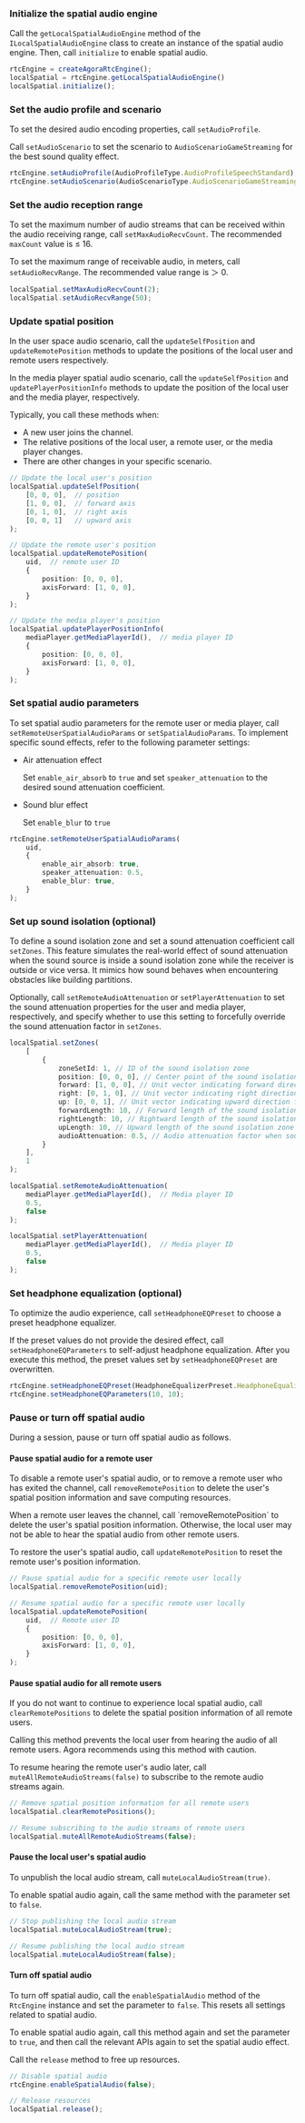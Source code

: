 <PlatformWrapper platform="react-native">

### Initialize the spatial audio engine

Call the `getLocalSpatialAudioEngine` method of the `ILocalSpatialAudioEngine` class to create an instance of the spatial audio engine. Then, call `initialize` to enable spatial audio.

```typescript
rtcEngine = createAgoraRtcEngine();
localSpatial = rtcEngine.getLocalSpatialAudioEngine()
localSpatial.initialize();
```

### Set the audio profile and scenario

To set the desired audio encoding properties, call `setAudioProfile`.

Call `setAudioScenario` to set the scenario to `AudioScenarioGameStreaming` for the best sound quality effect.

```typescript
rtcEngine.setAudioProfile(AudioProfileType.AudioProfileSpeechStandard);
rtcEngine.setAudioScenario(AudioScenarioType.AudioScenarioGameStreaming);
```

### Set the audio reception range

To set the maximum number of audio streams that can be received within the audio receiving range, call `setMaxAudioRecvCount`. The recommended `maxCount` value is ≤ 16.

To set the maximum range of receivable audio, in meters, call `setAudioRecvRange`. The recommended value range is ＞ 0.

```typescript
localSpatial.setMaxAudioRecvCount(2);
localSpatial.setAudioRecvRange(50);
```

### Update spatial position

In the user space audio scenario, call the `updateSelfPosition` and `updateRemotePosition` methods to update the positions of the local user and remote users respectively.

In the media player spatial audio scenario, call the `updateSelfPosition` and `updatePlayerPositionInfo` methods to update the position of the local user and the media player, respectively.

Typically, you call these methods when:

- A new user joins the channel.
- The relative positions of the local user, a remote user, or the media player changes.
- There are other changes in your specific scenario.

```typescript
// Update the local user's position
localSpatial.updateSelfPosition(
    [0, 0, 0],  // position
    [1, 0, 0],  // forward axis
    [0, 1, 0],  // right axis
    [0, 0, 1]   // upward axis
);

// Update the remote user's position
localSpatial.updateRemotePosition(
    uid,  // remote user ID
    {
        position: [0, 0, 0], 
        axisForward: [1, 0, 0], 
    }
);

// Update the media player's position
localSpatial.updatePlayerPositionInfo(
    mediaPlayer.getMediaPlayerId(),  // media player ID
    {
        position: [0, 0, 0], 
        axisForward: [1, 0, 0], 
    }
);
```

### Set spatial audio parameters

To set spatial audio parameters for the remote user or media player, call `setRemoteUserSpatialAudioParams` or `setSpatialAudioParams`. To implement specific sound effects, refer to the following parameter settings:

- Air attenuation effect

    Set `enable_air_absorb` to `true` and set `speaker_attenuation` to the desired sound attenuation coefficient.

- Sound blur effect

    Set `enable_blur` to `true`

```typescript
rtcEngine.setRemoteUserSpatialAudioParams(
    uid, 
    {
        enable_air_absorb: true,
        speaker_attenuation: 0.5,
        enable_blur: true,
    }
);
```

### Set up sound isolation (optional)

To define a sound isolation zone and set a sound attenuation coefficient call `setZones`. This feature simulates the real-world effect of sound attenuation when the sound source is inside a sound isolation zone while the receiver is outside or vice versa. It mimics how sound behaves when encountering obstacles like building partitions.

Optionally, call `setRemoteAudioAttenuation` or `setPlayerAttenuation` to set the sound attenuation properties for the user and media player, respectively, and specify whether to use this setting to forcefully override the sound attenuation factor in `setZones`.

```typescript
localSpatial.setZones(
    [
        {
            zoneSetId: 1, // ID of the sound isolation zone
            position: [0, 0, 0], // Center point of the sound isolation zone in space
            forward: [1, 0, 0], // Unit vector indicating forward direction from the position   
            right: [0, 1, 0], // Unit vector indicating right direction from the position
            up: [0, 0, 1], // Unit vector indicating upward direction from the position
            forwardLength: 10, // Forward length of the sound isolation zone
            rightLength: 10, // Rightward length of the sound isolation zone
            upLength: 10, // Upward length of the sound isolation zone
            audioAttenuation: 0.5, // Audio attenuation factor when sound isolation zone communicates with outside
        }
    ],
    1
);

localSpatial.setRemoteAudioAttenuation(
    mediaPlayer.getMediaPlayerId(),  // Media player ID
    0.5, 
    false
);

localSpatial.setPlayerAttenuation(
    mediaPlayer.getMediaPlayerId(),  // Media player ID
    0.5, 
    false
);
```

### Set headphone equalization (optional)

To optimize the audio experience, call `setHeadphoneEQPreset` to choose a preset headphone equalizer.

If the preset values do not provide the desired effect, call `setHeadphoneEQParameters` to self-adjust headphone equalization. After you execute this method, the preset values set by `setHeadphoneEQPreset` are overwritten.

```typescript
rtcEngine.setHeadphoneEQPreset(HeadphoneEqualizerPreset.HeadphoneEqualizerOverear);
rtcEngine.setHeadphoneEQParameters(10, 10);
```

### Pause or turn off spatial audio

During a session, pause or turn off spatial audio as follows.

#### Pause spatial audio for a remote user
To disable a remote user's spatial audio, or to remove a remote user who has exited the channel, call `removeRemotePosition` to delete the user's spatial position information and save computing resources.

<Admonition type="caution">
When a remote user leaves the channel, call `removeRemotePosition` to delete the user's spatial position information. Otherwise, the local user may not be able to hear the spatial audio from other remote users.
</Admonition>

To restore the user's spatial audio, call `updateRemotePosition` to reset the remote user's position information.

```typescript
// Pause spatial audio for a specific remote user locally
localSpatial.removeRemotePosition(uid);

// Resume spatial audio for a specific remote user locally
localSpatial.updateRemotePosition(
    uid,  // Remote user ID
    {
        position: [0, 0, 0], 
        axisForward: [1, 0, 0], 
    }
);
```

#### Pause spatial audio for all remote users

If you do not want to continue to experience local spatial audio, call `clearRemotePositions` to delete the spatial position information of all remote users.

<Admonition type="caution">
Calling this method prevents the local user from hearing the audio of all remote users. Agora recommends using this method with caution.
</Admonition>

To resume hearing the remote user's audio later, call `muteAllRemoteAudioStreams(false)` to subscribe to the remote audio streams again.

```typescript
// Remove spatial position information for all remote users
localSpatial.clearRemotePositions();

// Resume subscribing to the audio streams of remote users
localSpatial.muteAllRemoteAudioStreams(false);
```

#### Pause the local user's spatial audio

To unpublish the local audio stream, call `muteLocalAudioStream(true)`.

To enable spatial audio again, call the same method with the parameter set to `false`.


```typescript
// Stop publishing the local audio stream
localSpatial.muteLocalAudioStream(true);

// Resume publishing the local audio stream
localSpatial.muteLocalAudioStream(false);
```

#### Turn off spatial audio

To turn off spatial audio, call the `enableSpatialAudio` method of the `RtcEngine` instance and set the parameter to `false`. This resets all settings related to spatial audio.

To enable spatial audio again, call this method again and set the parameter to `true`, and then call the relevant APIs again to set the spatial audio effect.

Call the `release` method to free up resources.

```typescript
// Disable spatial audio
rtcEngine.enableSpatialAudio(false);

// Release resources
localSpatial.release();
```

</PlatformWrapper>
